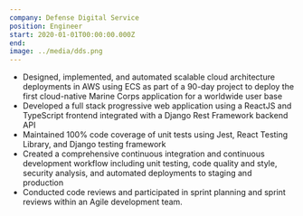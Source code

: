 ```yaml
---
company: Defense Digital Service
position: Engineer
start: 2020-01-01T00:00:00.000Z
end: 
image: ../media/dds.png
---
```


- Designed, implemented, and automated scalable cloud architecture deployments in AWS using ECS as part of a 90-day project to deploy the first cloud-native Marine Corps application for a worldwide user base
- Developed a full stack progressive web application using a ReactJS and TypeScript frontend integrated with a Django Rest Framework backend API
- Maintained 100% code coverage of unit tests using Jest, React Testing Library, and Django testing framework
- Created a comprehensive continuous integration and continuous development workflow including unit testing, code quality and style, security analysis, and automated deployments to staging and production
- Conducted code reviews and participated in sprint planning and sprint reviews within an Agile development team. 
